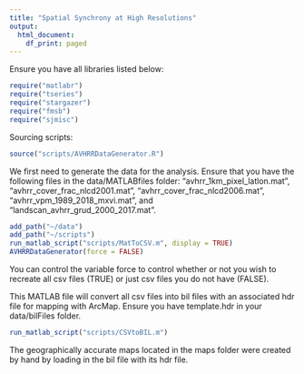 ```yaml
---
title: "Spatial Synchrony at High Resolutions"
output:
  html_document:
    df_print: paged
---
```


\section{Prereqs - R Libraries}
Ensure you have all libraries listed below:
```r
require("matlabr")
require("tseries")
require("stargazer")
require("fmsb")
require("sjmisc")
```

Sourcing scripts:
```r
source("scripts/AVHRRDataGenerator.R")
```

\section{Data Generation}
We first need to generate the data for the analysis. Ensure that you have the following files in the data/MATLABfiles folder: "avhrr_1km_pixel_latlon.mat", "avhrr_cover_frac_nlcd2001.mat", "avhrr_cover_frac_nlcd2006.mat", "avhrr_vpm_1989_2018_mxvi.mat", and "landscan_avhrr_grud_2000_2017.mat".
```r
add_path("~/data")
add_path("~/scripts")
run_matlab_script("scripts/MatToCSV.m", display = TRUE)
AVHRRDataGenerator(force = FALSE)
```
You can control the variable force to control whether or not you wish to recreate all csv files (TRUE) or just csv files you do not have (FALSE).

\section{Statistics}

\section{Exploratory Map Analysis}

\section{BIL File generation}
This MATLAB file will convert all csv files into bil files with an associated hdr file for mapping with ArcMap. Ensure you have template.hdr in your data/bilFiles folder.
```r
run_matlab_script("scripts/CSVtoBIL.m")
```
The geographically accurate maps located in the maps folder were created by hand by loading in the bil file with its hdr file. 
